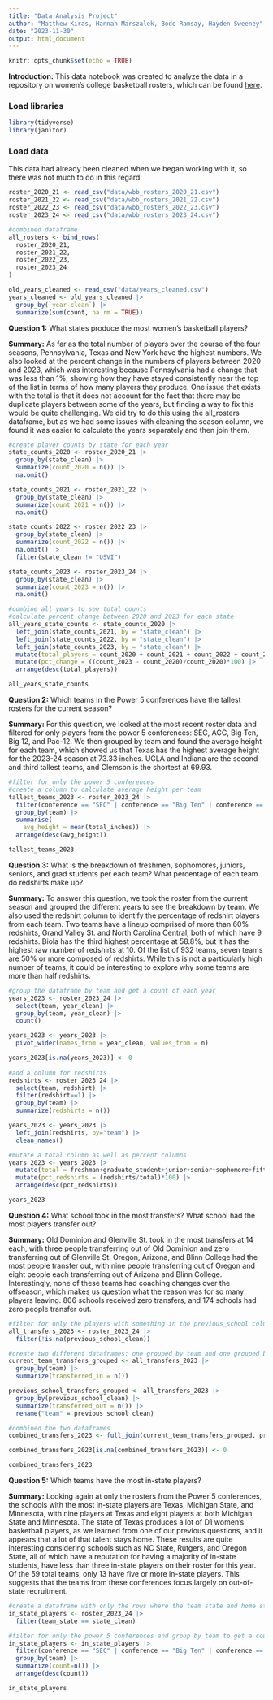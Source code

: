 ```yaml
---
title: "Data Analysis Project"
author: "Matthew Kiras, Hannah Marszalek, Bode Ramsay, Hayden Sweeney"
date: "2023-11-30"
output: html_document
---
```


```r
knitr::opts_chunk$set(echo = TRUE)
```

**Introduction:** This data notebook was created to analyze the data in a repository on women's college basketball rosters, which can be found [here](https://github.com/Sports-Roster-Data/womens-college-basketball).

### Load libraries

```r
library(tidyverse)
library(janitor)
```

### Load data

This data had already been cleaned when we began working with it, so there was not much to do in this regard.

```r
roster_2020_21 <- read_csv("data/wbb_rosters_2020_21.csv")
roster_2021_22 <- read_csv("data/wbb_rosters_2021_22.csv")
roster_2022_23 <- read_csv("data/wbb_rosters_2022_23.csv")
roster_2023_24 <- read_csv("data/wbb_rosters_2023_24.csv")

#combined dataframe
all_rosters <- bind_rows(
  roster_2020_21,
  roster_2021_22,
  roster_2022_23,
  roster_2023_24
)

old_years_cleaned <- read_csv("data/years_cleaned.csv")
years_cleaned <- old_years_cleaned |>
  group_by(`year-clean`) |> 
  summarize(sum(count, na.rm = TRUE))
```

**Question 1:** What states produce the most women's basketball players?

**Summary:** As far as the total number of players over the course of the four seasons, Pennsylvania, Texas and New York have the highest numbers. We also looked at the percent change in the numbers of players between 2020 and 2023, which was interesting because Pennsylvania had a change that was less than 1%, showing how they have stayed consistently near the top of the list in terms of how many players they produce. One issue that exists with the total is that it does not account for the fact that there may be duplicate players between some of the years, but finding a way to fix this would be quite challenging. We did try to do this using the all_rosters dataframe, but as we had some issues with cleaning the season column, we found it was easier to calculate the years separately and then join them.

```r
#create player counts by state for each year
state_counts_2020 <- roster_2020_21 |>
  group_by(state_clean) |>
  summarize(count_2020 = n()) |>
  na.omit()

state_counts_2021 <- roster_2021_22 |>
  group_by(state_clean) |>
  summarize(count_2021 = n()) |>
  na.omit()

state_counts_2022 <- roster_2022_23 |>
  group_by(state_clean) |>
  summarize(count_2022 = n()) |>
  na.omit() |>
  filter(state_clean != "USVI")

state_counts_2023 <- roster_2023_24 |>
  group_by(state_clean) |>
  summarize(count_2023 = n()) |>
  na.omit()

#combine all years to see total counts
#calculate percent change between 2020 and 2023 for each state
all_years_state_counts <- state_counts_2020 |>
  left_join(state_counts_2021, by = "state_clean") |>
  left_join(state_counts_2022, by = "state_clean") |>
  left_join(state_counts_2023, by = "state_clean") |>
  mutate(total_players = count_2020 + count_2021 + count_2022 + count_2023) |>
  mutate(pct_change = ((count_2023 - count_2020)/count_2020)*100) |>
  arrange(desc(total_players))

all_years_state_counts
```

**Question 2:** Which teams in the Power 5 conferences have the tallest rosters for the current season?

**Summary:** For this question, we looked at the most recent roster data and filtered for only players from the power 5 conferences: SEC, ACC, Big Ten, Big 12, and Pac-12. We then grouped by team and found the average height for each team, which showed us that Texas has the highest average height for the 2023-24 season at 73.33 inches. UCLA and Indiana are the second and third tallest teams, and Clemson is the shortest at 69.93.

```r
#filter for only the power 5 conferences
#create a column to calculate average height per team
tallest_teams_2023 <- roster_2023_24 |>
  filter(conference == "SEC" | conference == "Big Ten" | conference == "ACC" | conference == "Big 12" | conference == "Pac-12") |>
  group_by(team) |>
  summarise(
    avg_height = mean(total_inches)) |>
  arrange(desc(avg_height))

tallest_teams_2023
```

**Question 3:** What is the breakdown of freshmen, sophomores, juniors, seniors, and grad students per each team? What percentage of each team do redshirts make up?

**Summary:** To answer this question, we took the roster from the current season and grouped the different years to see the breakdown by team. We also used the redshirt column to identify the percentage of redshirt players from each team. Two teams have a lineup comprised of more than 60% redshirts, Grand Valley St. and North Carolina Central, both of which have 9 redshirts. Biola has the third highest percentage at 58.8%, but it has the highest raw number of redshirts at 10. Of the list of 932 teams, seven teams are 50% or more composed of redshirts. While this is not a particularly high number of teams, it could be interesting to explore why some teams are more than half redshirts.

```r
#group the dataframe by team and get a count of each year
years_2023 <- roster_2023_24 |>
  select(team, year_clean) |>
  group_by(team, year_clean) |>
  count()

years_2023 <- years_2023 |>
  pivot_wider(names_from = year_clean, values_from = n)

years_2023[is.na(years_2023)] <- 0
  
#add a column for redshirts
redshirts <- roster_2023_24 |>
  select(team, redshirt) |>
  filter(redshirt==1) |>
  group_by(team) |>
  summarize(redshirts = n())

years_2023 <- years_2023 |>
  left_join(redshirts, by="team") |>
  clean_names()

#mutate a total column as well as percent columns
years_2023 <- years_2023 |>
  mutate(total = freshman+graduate_student+junior+senior+sophomore+fifth_year+na+sixth_year) |>
  mutate(pct_redshirts = (redshirts/total)*100) |>
  arrange(desc(pct_redshirts))

years_2023
```

**Question 4:** What school took in the most transfers? What school had the most players transfer out?

**Summary:** Old Dominion and Glenville St. took in the most transfers at 14 each, with three people transferring out of Old Dominion and zero transferring out of Glenville St. Oregon, Arizona, and Blinn College had the most people transfer out, with nine people transferring out of Oregon and eight people each transferring out of Arizona and Blinn College. Interestingly, none of these teams had coaching changes over the offseason, which makes us question what the reason was for so many players leaving. 806 schools received zero transfers, and 174 schools had zero people transfer out.

```r
#filter for only the players with something in the previous_school column
all_transfers_2023 <- roster_2023_24 |>
  filter(!is.na(previous_school_clean))

#create two different dataframes: one grouped by team and one grouped by previous_school
current_team_transfers_grouped <- all_transfers_2023 |>
  group_by(team) |>
  summarize(transferred_in = n())

previous_school_transfers_grouped <- all_transfers_2023 |>
  group_by(previous_school_clean) |>
  summarize(transferred_out = n()) |>
  rename("team" = previous_school_clean)

#combined the two dataframes
combined_transfers_2023 <- full_join(current_team_transfers_grouped, previous_school_transfers_grouped, by = "team")

combined_transfers_2023[is.na(combined_transfers_2023)] <- 0

combined_transfers_2023
```

**Question 5:** Which teams have the most in-state players?

**Summary:** Looking again at only the rosters from the Power 5 conferences, the schools with the most in-state players are Texas, Michigan State, and Minnesota, with nine players at Texas and eight players at both Michigan State and Minnesota. The state of Texas produces a lot of D1 women's basketball players, as we learned from one of our previous questions, and it appears that a lot of that talent stays home. These results are quite interesting considering schools such as NC State, Rutgers, and Oregon State, all of which have a reputation for having a majority of in-state students, have less than three in-state players on their roster for this year. Of the 59 total teams, only 13 have five or more in-state players. This suggests that the teams from these conferences focus largely on out-of-state recruitment.

```r
#create a dataframe with only the rows where the team state and home state match
in_state_players <- roster_2023_24 |>
  filter(team_state == state_clean) 

#filter for only the power 5 conferences and group by team to get a count of in state players
in_state_players <- in_state_players |>
  filter(conference == "SEC" | conference == "Big Ten" | conference == "ACC" | conference == "Big 12" | conference == "Pac-12") |>
  group_by(team) |>
  summarize(count=n()) |>
  arrange(desc(count))

in_state_players
```
